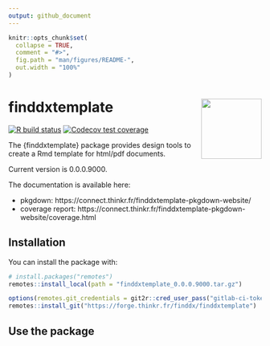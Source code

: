 ```yaml
---
output: github_document
---
```


<!-- README.md is generated from README.Rmd. Please edit that file -->

```r
knitr::opts_chunk$set(
  collapse = TRUE,
  comment = "#>",
  fig.path = "man/figures/README-",
  out.width = "100%"
)
```

# finddxtemplate <img src="man/figures/logo.png" align="right" alt="" width="120" />

[![R build status](https://forge.thinkr.fr/thinkr/missions/finddx/finddxtemplate/badges/main/pipeline.svg)](https://forge.thinkr.fr/finddx/finddxtemplate/-/pipelines)
[![Codecov test coverage](https://forge.thinkr.fr/thinkr/missions/finddx/finddxtemplate/badges/main/coverage.svg)](https://connect.thinkr.fr/finddxtemplate-pkgdown-website/coverage.html)

The {finddxtemplate} package provides design tools to create a Rmd template for html/pdf documents.

Current version is 0.0.0.9000.

The documentation is available here:

- pkgdown: https://connect.thinkr.fr/finddxtemplate-pkgdown-website/
- coverage report: https://connect.thinkr.fr/finddxtemplate-pkgdown-website/coverage.html

## Installation

You can install the package with:

```r
# install.packages("remotes")
remotes::install_local(path = "finddxtemplate_0.0.0.9000.tar.gz")
```

``` r
options(remotes.git_credentials = git2r::cred_user_pass("gitlab-ci-token", Sys.getenv("FORGE_THINKR_TOKEN")))
remotes::install_git("https://forge.thinkr.fr/finddx/finddxtemplate")
```

## Use the package


